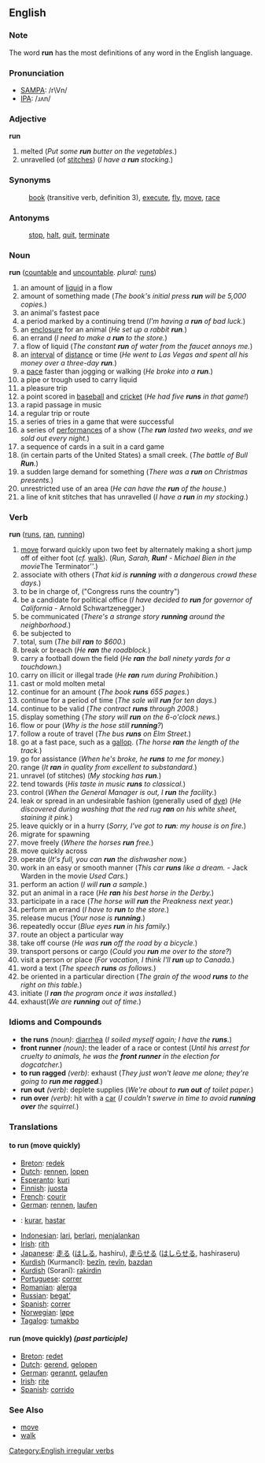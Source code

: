 ==English==

===Note===
The word '''run''' has the most definitions of any word in the English language.

=== Pronunciation ===
*[[w:SAMPA|SAMPA]]: /r\Vn/
*[[w:IPA|IPA]]: /ɹʌn/

=== Adjective ===
'''run'''
#melted (''Put some '''run''' butter on the vegetables.'')
#<!--''(UK):''?--> unravelled (of [[stitch|stitches]]) (''I have a '''run''' stocking.'')
=== Synonyms ===
: [[book]] (transitive verb, definition 3), [[execute]], [[fly]], [[move]],  [[race]]
=== Antonyms ===
:[[stop]], [[halt]], [[quit]], [[terminate]]

=== Noun ===
'''run'''  ([[countable]] and [[uncountable]].  ''plural:'' [[runs]])
#an amount of [[liquid]] in a flow
#amount of something made (''The book's initial press '''run''' will be 5,000 copies.'')
#an animal's fastest pace
#a period marked by a continuing trend (''I'm having a '''run''' of bad luck.'')
#an [[enclosure]] for an animal (''He set up a rabbit '''run'''.'')
#an errand (''I need to make a '''run''' to the store.'')
#a flow of liquid (''The constant '''run''' of water from the faucet annoys me.'')
#an [[interval]] of [[distance]] or time (''He went to Las Vegas and spent all his money over a three-day '''run'''.'')
#a [[pace]] faster than jogging or walking (''He broke into a '''run'''.'')
#a pipe or trough used to carry liquid
#a pleasure trip
#a point scored in [[baseball]] and [[cricket]] (''He had five '''runs''' in that game!'')
#a rapid passage in music
#a regular trip or route
#a series of tries in a game that were successful
#a series of [[performance]]s of a show (''The '''run''' lasted two weeks, and we sold out every night.'')
#a sequence of cards in a suit in a card game
#(in certain parts of the United States) a small creek. (''The battle of Bull '''Run'''.'')
#a sudden large demand for something (''There was a '''run''' on Christmas presents.'')
#unrestricted use of an area (''He can have the '''run''' of the house.'')
#a line of knit stitches that has unravelled (''I have a '''run''' in my stocking.'')

=== Verb ===
'''run''' ([[runs]], [[ran]], [[running]])
#[[move]] forward quickly upon two feet by alternately making a short jump off of either foot (''cf.'' [[walk]]).  (''Run, Sarah, '''Run!''' - Michael Bien in the movie ''The Terminator''.)
#associate with others (''That kid is '''running''' with a dangerous crowd these days.'')
#to be in charge of, ("Congress runs the country")
#be a candidate for political office (''I have decided to '''run''' for governor of California'' - Arnold Schwartzenegger.)
#be communicated (''There's a strange story '''running''' around the neighborhood.'')
#be subjected to
#total, sum (''The bill '''ran''' to $600.'')
#break or breach (''He '''ran''' the roadblock.'')
#carry a football down the field (''He '''ran''' the ball ninety yards for a touchdown.'')
#carry on illicit or illegal trade (''He '''ran''' rum during Prohibition.'')
#cast or mold molten metal
#continue for an amount (''The book '''runs''' 655 pages.'')
#continue for a period of time (''The sale will '''run''' for ten days.'')
#continue to be valid (''The contract '''runs''' through 2008.'')
#display something (''The story will '''run''' on the 6-o'clock news.'')
#flow or pour (''Why is the hose still '''running'''?'')
#follow a route of travel (''The bus '''runs''' on Elm Street.'')
#go at a fast pace, such as a [[gallop]]. (''The horse '''ran''' the length of the track.'')
#go for assistance (''When he's broke, he '''runs''' to me for money.'')
#range (''It '''ran''' in quality from excellent to substandard.'')
#unravel (of stitches) (''My stocking has '''run'''.'')
#tend towards (''His taste in music '''runs''' to classical.'')
#control (''When the General Manager is out, I '''run''' the facility.'')
#leak or spread in an undesirable fashion (generally used of [[dye]]) (''He discovered during washing that the red rug '''ran''' on his white sheet, staining it pink.'')
#leave quickly or in a hurry (''Sorry, I've got to '''run''': my house is on fire.'')
#migrate for spawning
#move freely (''Where the horses '''run''' free.'')
#move quickly across
#operate (''It's full, you can '''run''' the dishwasher now.'')
#work in an easy or smooth manner (''This car '''runs''' like a dream.'' - Jack Warden in the movie ''Used Cars.'')
#perform an action (''I will '''run''' a sample.'')
#put an animal in a race (''He '''ran''' his best horse in the Derby.'')
#participate in a race (''The horse will '''run''' the Preakness next year.'')
#perform an errand (''I have to '''run''' to the store.'')
#release mucus (''Your nose is '''running'''.'')
#repeatedly occur (''Blue eyes '''run''' in his family.'')
#route an object a particular way
#take off course (''He was '''run''' off the road by a bicycle.'')
#transport persons or cargo (''Could you '''run''' me over to the store?'')
#visit a person or place (''For vacation, I think I'll '''run''' up to Canada.'')
#word a text (''The speech '''runs''' as follows.'')
#be oriented in a particular direction (''The grain of the wood '''runs''' to the right on this table.'')
#initiate (''I '''ran''' the program once it was installed.'')
#exhaust(''We are '''running''' out of time.'')

===Idioms and Compounds===
*'''the runs''' ''(noun)'': [[diarrhea]] (''I soiled myself again; I have the '''runs'''.'')
*'''front runner''' ''(noun)'': the leader of a race or contest (''Until his arrest for cruelty to animals, he was the '''front runner''' in the election for dogcatcher.'')
*'''to run ragged''' ''(verb)'': exhaust (''They just won't leave me alone; they're going to '''run me ragged'''.'')
*'''run out''' ''(verb)'': deplete supplies (''We're about to '''run out''' of toilet paper.'')
*'''run over''' ''(verb)'': hit with a [[car]] (''I couldn't swerve in time to avoid '''running over''' the squirrel.'')

===Translations===
====to run (move quickly)====
*[[Breton]]: [[redek]]
*[[Dutch]]: [[rennen]], [[lopen]]
*[[Esperanto]]: [[kuri]]
*[[Finnish]]: [[juosta]]
*[[French]]: [[courir]]
*[[German]]: [[rennen]], [[laufen]]
*{{io}}: [[kurar]], [[hastar]]
*[[Indonesian]]: [[lari]], [[lari|berlari]], [[jalan|menjalankan]]
*[[Irish]]: [[rith]]
*[[Japanese]]: [[走る]] ([[はしる]], hashiru), [[走らせる]] ([[はしらせる]], hashiraseru)
*[[Kurdish]] (Kurmancî): [[bezîn]], [[revîn]], [[bazdan]]
*[[Kurdish]] (Soranî): [[rakirdin]]
*[[Portuguese]]: [[correr]]
*[[Romanian]]: [[alerga]]
*[[Russian]]: [[begat']]
*[[Spanish]]: [[correr]]
*[[Norwegian]]: [[løpe]]
*[[Tagalog]]: [[tumakbo]]

====run (move quickly) ''(past participle)''====
*[[Breton]]: [[redet]]
*[[Dutch]]: [[gerend]], [[gelopen]]
*[[German]]: [[gerannt]], [[gelaufen]]
*[[Irish]]: [[rite#Irish|rite]]
*[[Spanish]]: [[corrido]]

===See Also===
*[[move]]
*[[walk]]

[[Category:English irregular verbs]]